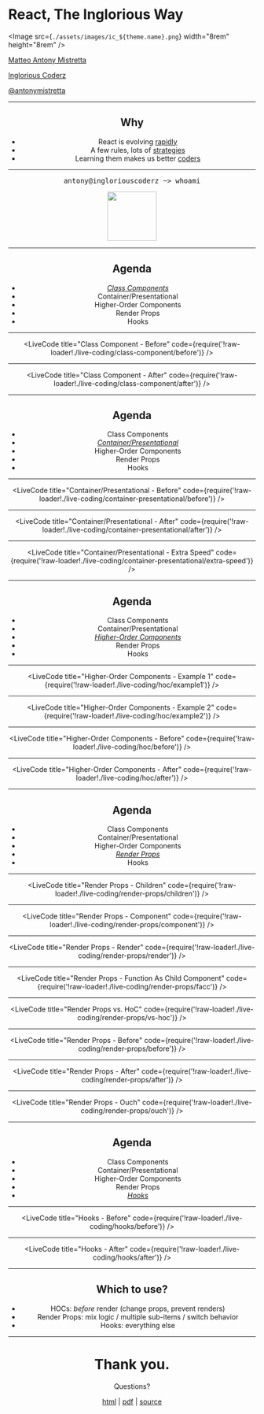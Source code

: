 


<Head>
  <title>React, The Inglorious Way</title>
</Head>

# React, The Inglorious Way

<Image
  src={`./assets/images/ic_${theme.name}.png`}
  width="8rem"
  height="8rem"
/>

[Matteo Antony Mistretta](https://www.linkedin.com/in/antonymistretta/)

[Inglorious Coderz](https://www.ingloriouscoderz.it)

[@antonymistretta](https://twitter.com/antonymistretta)

<Header />

---

## Why

- React is evolving [rapidly](https://reactjs.org/blog/)
- A few rules, lots of [strategies](https://reactjs.org/docs/design-principles.html)
- Learning them makes us better [coders](https://medium.com/@FunctionalWorks/what-functional-programming-is-why-it-makes-you-better-29ee34284a6e)

---

<div style={{ display: 'flex', alignItems: 'center' }}>
  <pre className="language-bash">antony@ingloriouscoderz ~> whoami</pre>
  <Image src="./assets/images/mobile-website-mockup.png" height="100vh" />
</div>

---

## Agenda

- [_Class Components_](#4)
- Container/Presentational
- Higher-Order Components
- Render Props
- Hooks

---

<LiveCode
  title="Class Component - Before"
  code={require('!raw-loader!./live-coding/class-component/before')}
/>

---

<LiveCode
  title="Class Component - After"
  code={require('!raw-loader!./live-coding/class-component/after')}
/>

---

## Agenda

- Class Components
- [_Container/Presentational_](#7)
- Higher-Order Components
- Render Props
- Hooks

---

<LiveCode
  title="Container/Presentational - Before"
  code={require('!raw-loader!./live-coding/container-presentational/before')}
/>

---

<LiveCode
  title="Container/Presentational - After"
  code={require('!raw-loader!./live-coding/container-presentational/after')}
/>

---

<LiveCode
  title="Container/Presentational - Extra Speed"
  code={require('!raw-loader!./live-coding/container-presentational/extra-speed')}
/>

---

## Agenda

- Class Components
- Container/Presentational
- [_Higher-Order Components_](#11)
- Render Props
- Hooks

---

<LiveCode
  title="Higher-Order Components - Example 1"
  code={require('!raw-loader!./live-coding/hoc/example1')}
/>

---

<LiveCode
  title="Higher-Order Components - Example 2"
  code={require('!raw-loader!./live-coding/hoc/example2')}
/>

---

<LiveCode
  title="Higher-Order Components - Before"
  code={require('!raw-loader!./live-coding/hoc/before')}
/>

---

<LiveCode
  title="Higher-Order Components - After"
  code={require('!raw-loader!./live-coding/hoc/after')}
/>

---

## Agenda

- Class Components
- Container/Presentational
- Higher-Order Components
- [_Render Props_](#16)
- Hooks

---

<LiveCode
  title="Render Props - Children"
  code={require('!raw-loader!./live-coding/render-props/children')}
/>

---

<LiveCode
  title="Render Props - Component"
  code={require('!raw-loader!./live-coding/render-props/component')}
/>

---

<LiveCode
  title="Render Props - Render"
  code={require('!raw-loader!./live-coding/render-props/render')}
/>

---

<LiveCode
  title="Render Props - Function As Child Component"
  code={require('!raw-loader!./live-coding/render-props/facc')}
/>

---

<LiveCode
  title="Render Props vs. HoC"
  code={require('!raw-loader!./live-coding/render-props/vs-hoc')}
/>

---

<LiveCode
  title="Render Props - Before"
  code={require('!raw-loader!./live-coding/render-props/before')}
/>

---

<LiveCode
  title="Render Props - After"
  code={require('!raw-loader!./live-coding/render-props/after')}
/>

---

<LiveCode
  title="Render Props - Ouch"
  code={require('!raw-loader!./live-coding/render-props/ouch')}
/>

---

## Agenda

- Class Components
- Container/Presentational
- Higher-Order Components
- Render Props
- [_Hooks_](#25)

---

<LiveCode
  title="Hooks - Before"
  code={require('!raw-loader!./live-coding/hooks/before')}
/>

---

<LiveCode
  title="Hooks - After"
  code={require('!raw-loader!./live-coding/hooks/after')}
/>

---

## Which to use?

- HOCs: _before_ render (change props, prevent renders)
- Render Props: mix logic / multiple sub-items / switch behavior
- Hooks: everything else

---

# Thank you.

Questions?

[html](https://www.ingloriouscoderz.it/react-the-inglorious-way)
|
[pdf](https://www.ingloriouscoderz.it/react-the-inglorious-way/presentation.pdf)
|
[source](https://github.com/IngloriousCoderz/react-the-inglorious-way)
